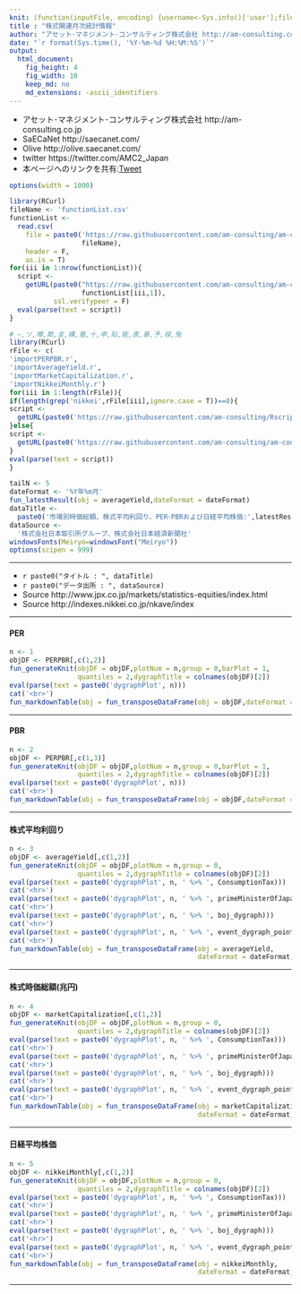 ```yaml
---
knit: (function(inputFile, encoding) {username<-Sys.info()['user'];fileName<-'defaultPath.csv';pathToFile <-paste0('C:/Users/', username,'/Desktop/pathToCSV/');setwd(pathToFile);buf0<-read.csv(fileName,header = F,skip = 0,stringsAsFactor = F,check.names = F,fileEncoding = 'utf-8');timeStamp<-format(Sys.time(),'%Y%m%d%H%M%S');rmarkdown::render(inputFile, encoding = encoding, output_file = paste0('C:/Users/',username,buf0[2,1],'charts/','am-consulting.co.jp-equitySecurities.html')) })
title : "株式関連月次統計情報"
author: "アセット･マネジメント･コンサルティング株式会社 http://am-consulting.co.jp"
date: "`r format(Sys.time(), '%Y-%m-%d %H:%M:%S')`"
output: 
  html_document:
    fig_height: 4
    fig_width: 10
    keep_md: no
    md_extensions: -ascii_identifiers 
---
```

<link href="http://knowledgevault.saecanet.com/components/rmarkdown-html.css" rel="stylesheet">
<script src="http://knowledgevault.saecanet.com/components/JavascriptCode.js"></script>
<style>.main-container {max-width : 1000px;}</style>

- アセット･マネジメント･コンサルティング株式会社 http://am-consulting.co.jp
- SaECaNet http://saecanet.com/
- Olive http://olive.saecanet.com/
- twitter https://twitter.com/AMC2_Japan
- 本ページへのリンクを共有:<a href="https://twitter.com/share" class="twitter-share-button" data-via="AMC2_Japan" data-size="large">Tweet</a> <script>!function(d,s,id){var js,fjs=d.getElementsByTagName(s)[0],p=/^http:/.test(d.location)?'http':'https';if(!d.getElementById(id)){js=d.createElement(s);js.id=id;js.src=p+'://platform.twitter.com/widgets.js';fjs.parentNode.insertBefore(js,fjs);}}(document, 'script', 'twitter-wjs');</script>

```r
options(width = 1000)
```

```r
library(RCurl)
fileName <- 'functionList.csv'
functionList <-
  read.csv(
    file = paste0('https://raw.githubusercontent.com/am-consulting/am-consulting.github.io/master/csv/',
                  fileName),
    header = F,
    as.is = T)
for(iii in 1:nrow(functionList)){
  script <- 
    getURL(paste0("https://raw.githubusercontent.com/am-consulting/am-consulting.github.io/master/", 
                  functionList[iii,1]),
           ssl.verifypeer = F)
  eval(parse(text = script))
}
```

```r
# ―,ソ,噂,欺,圭,構,蚕,十,申,貼,能,表,暴,予,禄,兔
library(RCurl)
rFile <- c(
'importPERPBR.r',
'importAverageYield.r',
'importMarketCapitalization.r',
'importNikkeiMonthly.r')
for(iii in 1:length(rFile)){
if(length(grep('nikkei',rFile[iii],ignore.case = T))==0){  
script <- 
  getURL(paste0('https://raw.githubusercontent.com/am-consulting/Rscript/master/',rFile[iii]),ssl.verifypeer = F)
}else{
script <- 
  getURL(paste0('https://raw.githubusercontent.com/am-consulting/am-consulting.github.io/master/',rFile[iii]),ssl.verifypeer = F)
}
eval(parse(text = script))
}
```

```r
tailN <- 5
dateFormat <- '%Y年%m月'
fun_latestResult(obj = averageYield,dateFormat = dateFormat)
dataTitle <- 
  paste0('市場別時価総額、株式平均利回り、PER･PBRおよび日経平均株価:',latestResult)
dataSource <- 
  '株式会社日本取引所グループ、株式会社日本経済新聞社'
windowsFonts(Meiryo=windowsFont("Meiryo"))
options(scipen = 999)
```

***

- `r paste0("タイトル : ", dataTitle)`
- `r paste0("データ出所 : ", dataSource)`
- Source http://www.jpx.co.jp/markets/statistics-equities/index.html
- Source http://indexes.nikkei.co.jp/nkave/index

***

#### PER

```r
n <- 1
objDF <- PERPBR[,c(1,2)]
fun_generateKnit(objDF = objDF,plotNum = n,group = 0,barPlot = 1,
                 quantiles = 2,dygraphTitle = colnames(objDF)[2])
eval(parse(text = paste0('dygraphPlot', n)))
cat('<br>')
fun_markdownTable(obj = fun_transposeDataFrame(obj = objDF,dateFormat = dateFormat,tailN = tailN))
```

***

#### PBR

```r
n <- 2
objDF <- PERPBR[,c(1,3)]
fun_generateKnit(objDF = objDF,plotNum = n,group = 0,barPlot = 1,
                 quantiles = 2,dygraphTitle = colnames(objDF)[2])
eval(parse(text = paste0('dygraphPlot', n)))
cat('<br>')
fun_markdownTable(obj = fun_transposeDataFrame(obj = objDF,dateFormat = dateFormat,tailN = tailN))
```

***

#### 株式平均利回り

```r
n <- 3
objDF <- averageYield[,c(1,2)]
fun_generateKnit(objDF = objDF,plotNum = n,group = 0,
                 quantiles = 2,dygraphTitle = colnames(objDF)[2])
eval(parse(text = paste0('dygraphPlot', n, ' %>% ', ConsumptionTax)))
cat('<hr>')
eval(parse(text = paste0('dygraphPlot', n, ' %>% ', primeMinisterOfJapan_dygraph)))
cat('<hr>')
eval(parse(text = paste0('dygraphPlot', n, ' %>% ', boj_dygraph)))
cat('<hr>')
eval(parse(text = paste0('dygraphPlot', n, ' %>% ', event_dygraph_point,' %>%  ',event_dygraph_range)))
cat('<br>')
fun_markdownTable(obj = fun_transposeDataFrame(obj = averageYield,
                                               dateFormat = dateFormat,tailN = tailN))
```

***

#### 株式時価総額(兆円)

```r
n <- 4
objDF <- marketCapitalization[,c(1,2)]
fun_generateKnit(objDF = objDF,plotNum = n,group = 0,
                 quantiles = 2,dygraphTitle = colnames(objDF)[2])
eval(parse(text = paste0('dygraphPlot', n, ' %>% ', ConsumptionTax)))
cat('<hr>')
eval(parse(text = paste0('dygraphPlot', n, ' %>% ', primeMinisterOfJapan_dygraph)))
cat('<hr>')
eval(parse(text = paste0('dygraphPlot', n, ' %>% ', boj_dygraph)))
cat('<hr>')
eval(parse(text = paste0('dygraphPlot', n, ' %>% ', event_dygraph_point,' %>%  ',event_dygraph_range)))
cat('<br>')
fun_markdownTable(obj = fun_transposeDataFrame(obj = marketCapitalization,
                                               dateFormat = dateFormat,tailN = tailN))
```

***

#### 日経平均株価

```r
n <- 5
objDF <- nikkeiMonthly[,c(1,2)]
fun_generateKnit(objDF = objDF,plotNum = n,group = 0,
                 quantiles = 2,dygraphTitle = colnames(objDF)[2])
eval(parse(text = paste0('dygraphPlot', n, ' %>% ', ConsumptionTax)))
cat('<hr>')
eval(parse(text = paste0('dygraphPlot', n, ' %>% ', primeMinisterOfJapan_dygraph)))
cat('<hr>')
eval(parse(text = paste0('dygraphPlot', n, ' %>% ', boj_dygraph)))
cat('<hr>')
eval(parse(text = paste0('dygraphPlot', n, ' %>% ', event_dygraph_point,' %>%  ',event_dygraph_range)))
cat('<br>')
fun_markdownTable(obj = fun_transposeDataFrame(obj = nikkeiMonthly,
                                               dateFormat = dateFormat,tailN = tailN))
```

***
<script>MakeNegative()</script>
<script>
  (function(i,s,o,g,r,a,m){i['GoogleAnalyticsObject']=r;i[r]=i[r]||function(){
  (i[r].q=i[r].q||[]).push(arguments)},i[r].l=1*new Date();a=s.createElement(o),
  m=s.getElementsByTagName(o)[0];a.async=1;a.src=g;m.parentNode.insertBefore(a,m)
  })(window,document,'script','https://www.google-analytics.com/analytics.js','ga');

  ga('create', 'UA-3077339-5', 'auto');
  ga('send', 'pageview');

</script>
